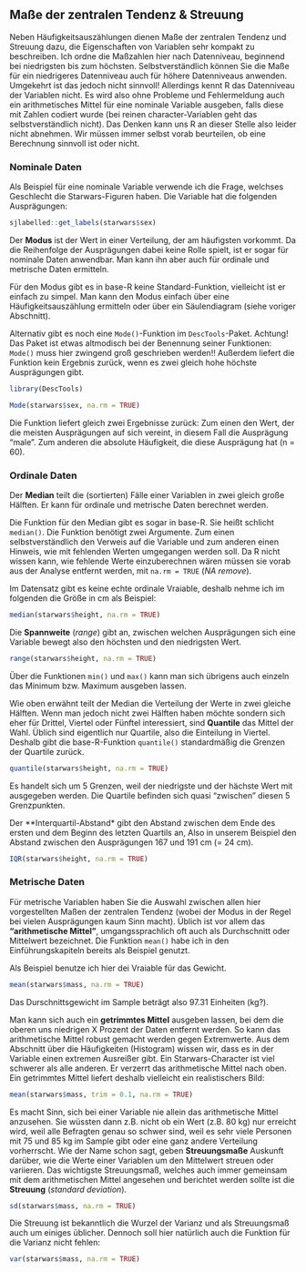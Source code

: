 ## Maße der zentralen Tendenz & Streuung

Neben Häufigkeitsauszählungen dienen Maße der zentralen Tendenz und Streuung dazu, die Eigenschaften von Variablen sehr kompakt zu beschreiben. Ich ordne die Maßzahlen hier nach Datenniveau, beginnend bei niedrigsten bis zum höchsten. Selbstverständlich können Sie die Maße für ein niedrigeres Datenniveau auch für höhere Datenniveaus anwenden. Umgekehrt ist das jedoch nicht sinnvoll! Allerdings kennt R das Datenniveau der Variablen nicht. Es wird also ohne Probleme und Fehlermeldung auch ein arithmetisches Mittel für eine nominale Variable ausgeben, falls diese mit Zahlen codiert wurde (bei reinen character-Variablen geht das selbstverständlich nicht). Das Denken kann uns R an dieser Stelle also leider nicht abnehmen. Wir müssen immer selbst vorab beurteilen, ob eine Berechnung sinnvoll ist oder nicht. 

### Nominale Daten

Als Beispiel für eine nominale Variable verwende ich die Frage, welchses Geschlecht die Starwars-Figuren haben. Die Variable hat die folgenden Ausprägungen:

```r
sjlabelled::get_labels(starwars$sex)
```

Der **Modus** ist der Wert in einer Verteilung, der am häufigsten vorkommt. Da die Reihenfolge der Ausprägungen dabei keine Rolle spielt, ist er sogar für nominale Daten anwendbar. Man kann ihn aber auch für ordinale und metrische Daten ermitteln. 

Für den Modus gibt es in base-R keine Standard-Funktion, vielleicht ist er einfach zu simpel. Man kann den Modus einfach über eine Häufigkeitsauszählung ermitteln oder über ein Säulendiagram (siehe voriger Abschnitt).

Alternativ gibt es noch eine `Mode()`-Funktion im `DescTools`-Paket. Achtung! Das Paket ist etwas altmodisch bei der Benennung seiner Funktionen: `Mode()` muss hier zwingend groß geschrieben werden!! Außerdem liefert die Funktion kein Ergebnis zurück, wenn es zwei gleich hohe höchste Ausprägungen gibt.

```r
library(DescTools)

Mode(starwars$sex, na.rm = TRUE)

```

Die Funktion liefert gleich zwei Ergebnisse zurück: Zum einen den Wert, der die meisten Ausprägungen auf sich vereint, in diesem Fall die Ausprägung "male". Zum anderen die absolute Häufigkeit, die diese Ausprägung hat (n = 60).


### Ordinale Daten

Der **Median** teilt die (sortierten) Fälle einer Variablen in zwei gleich große Hälften. Er kann für ordinale und metrische Daten berechnet werden.

Die Funktion für den Median gibt es sogar in base-R. Sie heißt schlicht `median()`. Die Funktion benötigt zwei Argumente. Zum einen selbstverständlich den Verweis auf die Variable und zum anderen einen Hinweis, wie mit fehlenden Werten umgegangen werden soll. Da R nicht wissen kann, wie fehlende Werte einzuberechnen wären müssen sie vorab aus der Analyse entfernt werden, mit `na.rm = TRUE` (*NA remove*).

Im Datensatz gibt es keine echte ordinale Vraiable, deshalb nehme ich im folgenden die Größe in cm als Beispiel:

```r
median(starwars$height, na.rm = TRUE)
```

Die **Spannweite** (*range*) gibt an, zwischen welchen Ausprägungen sich eine Variable bewegt also den höchsten und den niedrigsten Wert.
```r
range(starwars$height, na.rm = TRUE)
```

Über die Funktionen `min()` und `max()` kann man sich übrigens auch einzeln das Minimum bzw. Maximum ausgeben lassen.


Wie oben erwähnt teilt der Median die Verteilung der Werte in zwei gleiche Hälften. Wenn man jedoch nicht zwei Hälften haben möchte sondern sich eher für Drittel, Viertel oder Fünftel interessiert, sind **Quantile** das Mittel der Wahl. Üblich sind eigentlich nur Quartile, also die Einteilung in Viertel. Deshalb gibt die base-R-Funktion `quantile()` standardmäßig die Grenzen der Quartile zurück. 

```r
quantile(starwars$height, na.rm = TRUE)
```
Es handelt sich um 5 Grenzen, weil der niedrigste und der hächste Wert mit ausgegeben werden. Die Quartile befinden sich quasi "zwischen" diesen 5 Grenzpunkten.

Der **Interquartil-Abstand* gibt den Abstand zwischen dem Ende des ersten und dem Beginn des letzten Quartils an, Also in unserem Beispiel den Abstand zwischen den Ausprägungen 167 und 191 cm (= 24 cm).

```r
IQR(starwars$height, na.rm = TRUE)
```

### Metrische Daten

Für metrische Variablen haben Sie die Auswahl zwischen allen hier vorgestellten Maßen der zentralen Tendenz (wobei der Modus in der Regel bei vielen Ausprägungen kaum Sinn macht). Üblich ist vor allem das **"arithmetische Mittel"**, umgangssprachlich oft auch als Durchschnitt oder Mittelwert bezeichnet. Die Funktion `mean()` habe ich in den Einführungskapiteln bereits als Beispiel genutzt.

Als Beispiel benutze ich hier dei Vraiable für das Gewicht.

```r
mean(starwars$mass, na.rm = TRUE)
```

Das Durschnittsgewicht im Sample beträgt also 97.31 Einheiten (kg?). 

Man kann sich auch ein **getrimmtes Mittel** ausgeben lassen, bei dem die oberen uns niedrigen X Prozent der Daten entfernt werden. So kann das arithmetische Mittel robust gemacht werden gegen Extremwerte. Aus dem Abschnitt über die Häufigkeiten (Histogram) wissen wir, dass es in der Variable einen extremen Ausreißer gibt. Ein Starwars-Character ist viel schwerer als alle anderen. Er verzerrt das arithmetische Mittel nach oben. Ein getrimmtes Mittel liefert deshalb vielleicht ein realistischers Bild:

```r
mean(starwars$mass, trim = 0.1, na.rm = TRUE)
```

Es macht Sinn, sich bei einer Variable nie allein das arithmetische Mittel anzusehen. Sie wüssten dann z.B. nicht ob ein Wert (z.B. 80 kg) nur erreicht wird, weil alle Befragten genau so schwer sind, weil es sehr viele Personen mit 75 und 85 kg im Sample gibt oder eine ganz andere Verteilung vorherrscht. Wie der Name schon sagt, geben **Streuungsmaße** Auskunft darüber, wie die Werte einer Variablen um den Mittelwert streuen oder variieren. Das wichtigste Streuungsmaß, welches auch immer gemeinsam mit dem arithmetischen Mittel angesehen und berichtet werden sollte ist die **Streuung** (*standard deviation*). 

```r
sd(starwars$mass, na.rm = TRUE)
```

Die Streuung ist bekanntlich die Wurzel der Varianz und als Streuungsmaß auch um einiges üblicher. Dennoch soll hier natürlich auch die Funktion für die Varianz nicht fehlen:

```r
var(starwars$mass, na.rm = TRUE)
```
